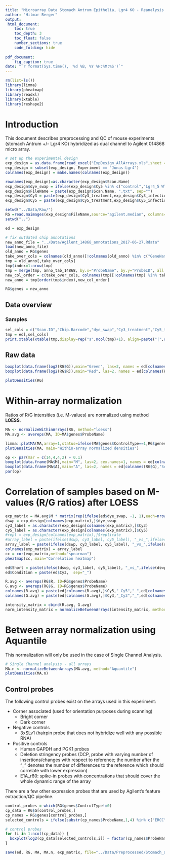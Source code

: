 ```yaml
---
title: "Microarray Data Stomach Antrum Epithelia, Lgr4 KO - Reanalysis with LIMMA"
author: "Hilmar Berger"
output: 
 html_document:
    toc: true
    toc_depth: 3
    toc_float: false
    number_sections: true
    code_folding: hide
    
pdf_document:
    fig_caption: true
date: "`r format(Sys.time(), '%d %B, %Y %H:%M:%S')`"
---
```


```r
rm(list=ls())
library(limma)
library(pheatmap)
library(readxl)
library(xtable)
library(reshape2)
```

# Introduction

This document describes preprocessing and QC of mouse experiments (stomach Antrum +/- Lgr4 KO) hybridized as dual channel to Agilent 014868 micro array. 

```r
# set up the experimental design
exp_design = as.data.frame(read_excel("ExpDesign_AllArrays.xls",sheet = 1), stringsAsFactors=F)
exp_design = subset(exp_design, Experiment == "Jonas-Lgr4")
colnames(exp_design) = make.names(colnames(exp_design))

rownames(exp_design)=as.character(exp_design$Scan.Name)
exp_design$dye_swap = ifelse(exp_design$Cy5 %in% c("control","Lgr4_5 WT"), T, F)
exp_design$FileName = paste(exp_design$Scan.Name, ".txt", sep="")
exp_design$Cy3 = paste(exp_design$Cy3_treatment,exp_design$Cy3_infection,sep="_")
exp_design$Cy5 = paste(exp_design$Cy5_treatment,exp_design$Cy5_infection,sep="_")

setwd("../Data/Raw/")
RG =read.maimages(exp_design$FileName,source="agilent.median", columns=list(G="gProcessedSignal",R="rProcessedSignal"))
setwd("..")

ed = exp_design

# fix outdated chip annotations
new_anno_file = "../Data/Agilent_14868_annotations_2017-06-27.Rdata"
load(new_anno_file)
old_anno = RG$genes
take_over_cols = colnames(old_anno)[!colnames(old_anno) %in% c("GeneName","Description","SystematicName")]
tmp = old_anno[,take_over_cols]
tmp$index=1:nrow(tmp)
tmp = merge(tmp, anno_tab_14868, by.x="ProbeName", by.y="ProbeID", all.x=T, sort=F)
new_col_order = c(take_over_cols, colnames(tmp)[!colnames(tmp) %in% take_over_cols])
new_anno = tmp[order(tmp$index),new_col_order]

RG$genes = new_anno
```


## Data overview

### Samples 

```r
sel_cols = c("Scan.ID","Chip.Barcode","dye_swap","Cy3_treatment","Cy5_treatment")
tmp = ed[,sel_cols]
print.xtable(xtable(tmp,display=rep("s",ncol(tmp)+1), align=paste("|",rep("l|", ncol(tmp)+1)), file="" , include.rownames=F), type="html")
```

## Raw data

```r
boxplot(data.frame(log2(RG$G)),main="Green", las=2, names = ed[colnames(RG$G),"Scan.ID"])
boxplot(data.frame(log2(RG$R)),main="Red", las=2, names = ed[colnames(RG$G),"Scan.ID"])

plotDensities(RG)
```

# Within-array normalization

Ratios of R/G intensities (i.e. M-values) are normalized using method **LOESS**.

```r
MA <- normalizeWithinArrays(RG, method="loess")
MA.avg <- avereps(MA, ID=MA$genes$ProbeName)

limma::plotMA(MA,array=1,status=ifelse(MA$genes$ControlType==1,RG$genes$ProbeName,"gene"),cex=1, legend=F)
plotDensities(MA, main="Within-array normalized densities")

op <- par(mar = c(14,4,4,2) + 0.1)
boxplot(data.frame(MA$M),main="M", las=2, cex.names=1, names = ed[colnames(MA$M),"Scan.ID"])
boxplot(data.frame(MA$A),main="A", las=2, names = ed[colnames(RG$G),"Scan.ID"])
par(op)
```

# Correlation of samples based on M-values (R/G ratios) after LOESS

```r
exp_matrix = MA.avg$M * matrix(rep(ifelse(ed$dye_swap, -1, 1),each=nrow(MA.avg$M)),nrow(MA.avg$M),ncol(MA.avg$M))
dswp = exp_design[colnames(exp_matrix),]$dye_swap
cy3_label = as.character(exp_design[colnames(exp_matrix),]$Cy3)
cy5_label = as.character(exp_design[colnames(exp_matrix),]$Cy5)
#repl = exp_design[colnames(exp_matrix),]$replicate
#array_label = paste(ifelse(dswp, cy3_label, cy5_label), "_vs_",ifelse(dswp,cy5_label, cy3_label),"_",dswp,"_",exp_design[colnames(exp_matrix),]$Tissue,"_",exp_design[colnames(exp_matrix),]$Experiment ,sep="")
array_label = paste(ifelse(dswp, cy3_label, cy5_label), "_vs_",ifelse(dswp,cy5_label, cy3_label),"_",dswp,"_",exp_design[colnames(exp_matrix),]$Tissue,"_",exp_design[colnames(exp_matrix),]$Experiment,"_",exp_design[colnames(exp_matrix),]$Cy5_replicate ,sep="")
colnames(exp_matrix) = array_label
cc = cor(exp_matrix,method="spearman")
pheatmap(cc, main="Correlation heatmap")
```

```r
ed$Short = paste(ifelse(dswp, cy3_label, cy5_label), "_vs_",ifelse(dswp,cy5_label, cy3_label),"_",dswp,"_",ed$Scan.ID,sep="")
ed$Condition = paste(ed$Cy3,  sep="_")
```


<!-- # PCA -->

<!-- ```{r, PCA,  fig.width=8, fig.height=8} -->
<!-- ed2=ed -->
<!-- rownames(ed2) = array_label -->
<!-- ## Primary Component Analysis on normalized data after adjusting for patient effect -->
<!-- norm_exp = exp_matrix -->
<!-- NA_rows = apply(norm_exp,1,function(x) sum(is.na(x))) -->
<!-- pca = prcomp(t(norm_exp[NA_rows==0,])) -->
<!-- #pca = prcomp(t(normalized$E), na.action=na.omit) -->
<!-- plot(pca$x[,1],pca$x[,2],type="p", xlab="1st principal component",ylab="2nd principal component", main="PCA on normalized expression data", ylim=c(-200,200), xlim=c(-150,200), pch=20) -->
<!-- cp = palette(rainbow(8)) -->
<!-- text(pca$x[,1],pca$x[,2],labels=ed2[colnames(norm_exp),]$Short, col=cp[as.numeric(as.factor(ed2[colnames(norm_exp),]$Condition))], cex=0.7, adj =-0.1) -->
<!-- abline(h=0, v=0) -->
<!-- ``` -->


```r
R.avg <- avereps(RG$R, ID=RG$genes$ProbeName)
G.avg <- avereps(RG$G, ID=RG$genes$ProbeName)
colnames(R.avg) = paste(ed[colnames(R.avg),]$Cy5,"_Cy5","_",ed[colnames(R.avg),]$Scan.ID,sep="")
colnames(G.avg) = paste(ed[colnames(G.avg),]$Cy3,"_Cy3","_",ed[colnames(G.avg),]$Scan.ID,sep="")

intensity_matrix = cbind(R.avg, G.avg)
norm_intensity_matrix = normalizeBetweenArrays(intensity_matrix, method="quantile")
```



# Between array normalization using Aquantile

This normalization will only be used in the case of Single Channel Analysis. 

```r

# Single Channel analysis - all arrays
MA.n <- normalizeBetweenArrays(MA.avg, method="Aquantile")
plotDensities(MA.n)
```

## Control probes

The following control probes exist on the arrays used in this experiment:

* Corner associated (used for orientation purposes during scanning)
  * Bright corner 
  * Dark corner 
* Negative controls
  * 3xSLv1 (hairpin probe that does not hybridize well with any possible RNA)
* Positive controls
  * Human GAPDH and PGK1 probes
  * Deletion stringency probes (DCP, probe with varying number of insertions/changes with respect to reference; the number after the "_" denotes the number of differences to the reference which should correlate with lower expression)
  * E1A_r60: spike-in probes with concentrations that should cover the whole dynamic range of the array

There are a few other expression probes that are used by Agilent's feature extraction/QC pipeline. 

```r
control_probes = which(RG$genes$ControlType!=0)
cp_data = RG$G[control_probes,]
cp_names = RG$genes[control_probes,]
selected_controls = ifelse(substr(cp_names$ProbeName,1,4) %in% c("ERCC", "ETG0","ETG1") | substr(cp_names$ProbeName,1,2) == "RC",F,T)

# control probes
for (i in 1:ncol(cp_data)) {
  boxplot(log2(cp_data[selected_controls,i]) ~ factor(cp_names$ProbeName[selected_controls]),las=2, main=paste("Sample",colnames(cp_data)[i]), outline=F, xlab="")
}
```


```r
save(ed, RG, MA, MA.n, exp_matrix, file="../Data/Preprocessed/Stomach_antrum_Lgr4_KO_preprocessed_data.Rdata")
```

